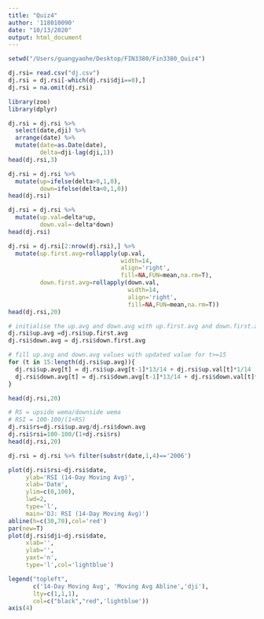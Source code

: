 ```yaml
---
title: "Quiz4"
author: '118010090'
date: "10/13/2020"
output: html_document
---
```


```r
setwd("/Users/guangyaohe/Desktop/FIN3380/Fin3380_Quiz4")

dj.rsi= read.csv("dj.csv")
dj.rsi = dj.rsi[-which(dj.rsi$dji==0),]
dj.rsi = na.omit(dj.rsi)

library(zoo)
library(dplyr)

dj.rsi = dj.rsi %>% 
  select(date,dji) %>% 
  arrange(date) %>%
  mutate(date=as.Date(date),
         delta=dji-lag(dji,1))
head(dj.rsi,3)

dj.rsi = dj.rsi %>% 
  mutate(up=ifelse(delta>0,1,0),
         down=ifelse(delta<0,1,0))
head(dj.rsi)

dj.rsi = dj.rsi %>% 
  mutate(up.val=delta*up,
         down.val=-delta*down)
head(dj.rsi)

dj.rsi = dj.rsi[2:nrow(dj.rsi),] %>%
  mutate(up.first.avg=rollapply(up.val,
                                width=14,
                                align='right',
                                fill=NA,FUN=mean,na.rm=T),
         down.first.avg=rollapply(down.val,
                                  width=14,
                                  align='right',
                                  fill=NA,FUN=mean,na.rm=T))
head(dj.rsi,20)

# initialise the up.avg and down.avg with up.first.avg and down.first.avg values
dj.rsi$up.avg =dj.rsi$up.first.avg
dj.rsi$down.avg = dj.rsi$down.first.avg

# fill up.avg and down.avg values with updated value for t>=15
for (t in 15:length(dj.rsi$up.avg)){
  dj.rsi$up.avg[t] = dj.rsi$up.avg[t-1]*13/14 + dj.rsi$up.val[t]*1/14
  dj.rsi$down.avg[t] = dj.rsi$down.avg[t-1]*13/14 + dj.rsi$down.val[t]*1/14
}

head(dj.rsi,20)

# RS = upside wema/downside wema
# RSI = 100-100/(1+RS)
dj.rsi$rs=dj.rsi$up.avg/dj.rsi$down.avg
dj.rsi$rsi=100-100/(1+dj.rsi$rs)
head(dj.rsi,20)

dj.rsi = dj.rsi %>% filter(substr(date,1,4)=='2006')

plot(dj.rsi$rsi~dj.rsi$date,
     ylab='RSI (14-Day Moving Avg)',
     xlab='Date',
     ylim=c(0,100),
     lwd=2,
     type='l',
     main='DJ: RSI (14-Day Moving Avg)')
abline(h=c(30,70),col='red')
par(new=T)
plot(dj.rsi$dji~dj.rsi$date,
     xlab='',
     ylab='',
     yaxt='n',
     type='l',col='lightblue')

legend("topleft",
       c('14-Day Moving Avg', 'Moving Avg Abline','dji'),
       lty=c(1,1,1),
       col=c("black","red",'lightblue'))
axis(4)

```


